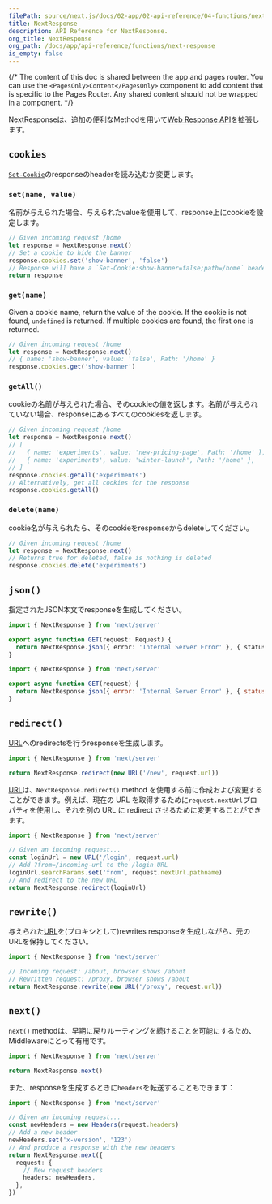 ```yaml
---
filePath: source/next.js/docs/02-app/02-api-reference/04-functions/next-response.mdx
title: NextResponse
description: API Reference for NextResponse.
org_title: NextResponse
org_path: /docs/app/api-reference/functions/next-response
is_empty: false
---
```


{/* The content of this doc is shared between the app and pages router. You can use the `<PagesOnly>Content</PagesOnly>` component to add content that is specific to the Pages Router. Any shared content should not be wrapped in a component. */}

NextResponseは、追加の便利なMethodを用いて[Web Response API](https://developer.mozilla.org/docs/Web/API/Response)を拡張します。

## `cookies`

[`Set-Cookie`](https://developer.mozilla.org/docs/Web/HTTP/Headers/Set-Cookie)のresponseのheaderを読み込むか変更します。

### `set(name, value)`

名前が与えられた場合、与えられたvalueを使用して、response上にcookieを設定します。

```ts
// Given incoming request /home
let response = NextResponse.next()
// Set a cookie to hide the banner
response.cookies.set('show-banner', 'false')
// Response will have a `Set-Cookie:show-banner=false;path=/home` header
return response
```

### `get(name)`

Given a cookie name, return the value of the cookie. If the cookie is not found, `undefined` is returned. If multiple cookies are found, the first one is returned.

```ts
// Given incoming request /home
let response = NextResponse.next()
// { name: 'show-banner', value: 'false', Path: '/home' }
response.cookies.get('show-banner')
```

### `getAll()`

cookieの名前が与えられた場合、そのcookieの値を返します。名前が与えられていない場合、responseにあるすべてのcookiesを返します。

```ts
// Given incoming request /home
let response = NextResponse.next()
// [
//   { name: 'experiments', value: 'new-pricing-page', Path: '/home' },
//   { name: 'experiments', value: 'winter-launch', Path: '/home' },
// ]
response.cookies.getAll('experiments')
// Alternatively, get all cookies for the response
response.cookies.getAll()
```

### `delete(name)`

cookie名が与えられたら、そのcookieをresponseからdeleteしてください。

```ts
// Given incoming request /home
let response = NextResponse.next()
// Returns true for deleted, false is nothing is deleted
response.cookies.delete('experiments')
```

## `json()`

指定されたJSON本文でresponseを生成してください。

```ts:app/api/route.ts
import { NextResponse } from 'next/server'

export async function GET(request: Request) {
  return NextResponse.json({ error: 'Internal Server Error' }, { status: 500 })
}
```

```js:app/api/route.js
import { NextResponse } from 'next/server'

export async function GET(request) {
  return NextResponse.json({ error: 'Internal Server Error' }, { status: 500 })
}
```

## `redirect()`

[URL](https://developer.mozilla.org/docs/Web/API/URL)へのredirectsを行うresponseを生成します。

```ts
import { NextResponse } from 'next/server'

return NextResponse.redirect(new URL('/new', request.url))
```

[URL](https://developer.mozilla.org/docs/Web/API/URL)は、`NextResponse.redirect()` method を使用する前に作成および変更することができます。例えば、現在の URL を取得するために`request.nextUrl`プロパティを使用し、それを別の URL に redirect させるために変更することができます。

```ts
import { NextResponse } from 'next/server'

// Given an incoming request...
const loginUrl = new URL('/login', request.url)
// Add ?from=/incoming-url to the /login URL
loginUrl.searchParams.set('from', request.nextUrl.pathname)
// And redirect to the new URL
return NextResponse.redirect(loginUrl)
```

## `rewrite()`

与えられた[URL](https://developer.mozilla.org/docs/Web/API/URL)を(プロキシとして)rewrites responseを生成しながら、元のURLを保持してください。

```ts
import { NextResponse } from 'next/server'

// Incoming request: /about, browser shows /about
// Rewritten request: /proxy, browser shows /about
return NextResponse.rewrite(new URL('/proxy', request.url))
```

## `next()`

`next()` methodは、早期に戻りルーティングを続けることを可能にするため、Middlewareにとって有用です。

```ts
import { NextResponse } from 'next/server'

return NextResponse.next()
```

また、responseを生成するときに`headers`を転送することもできます：

```ts
import { NextResponse } from 'next/server'

// Given an incoming request...
const newHeaders = new Headers(request.headers)
// Add a new header
newHeaders.set('x-version', '123')
// And produce a response with the new headers
return NextResponse.next({
  request: {
    // New request headers
    headers: newHeaders,
  },
})
```
